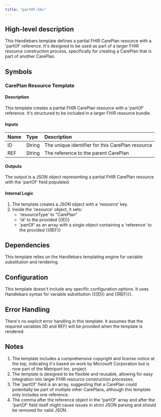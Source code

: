 ```yaml
---
title: "partOf.hbs"
---
```


## High-level description
This Handlebars template defines a partial FHIR CarePlan resource with a 'partOf' reference. It's designed to be used as part of a larger FHIR resource construction process, specifically for creating a CarePlan that is part of another CarePlan.

## Symbols

### CarePlan Resource Template
#### Description
This template creates a partial FHIR CarePlan resource with a 'partOf' reference. It's structured to be included in a larger FHIR resource bundle.

#### Inputs
| Name | Type | Description |
|:-----|:-----|:------------|
| ID   | String | The unique identifier for this CarePlan resource |
| REF  | String | The reference to the parent CarePlan |

#### Outputs
The output is a JSON object representing a partial FHIR CarePlan resource with the 'partOf' field populated.

#### Internal Logic
1. The template creates a JSON object with a 'resource' key.
2. Inside the 'resource' object, it sets:
   - 'resourceType' to "CarePlan"
   - 'id' to the provided {{ID}}
   - 'partOf' as an array with a single object containing a 'reference' to the provided {{REF}}

## Dependencies
This template relies on the Handlebars templating engine for variable substitution and rendering.

## Configuration
This template doesn't include any specific configuration options. It uses Handlebars syntax for variable substitution ({{ID}} and {{REF}}).

## Error Handling
There's no explicit error handling in this template. It assumes that the required variables (ID and REF) will be provided when the template is rendered.

## Notes
1. The template includes a comprehensive copyright and license notice at the top, indicating it's based on work by Microsoft Corporation but is now part of the Metriport Inc. project.
2. The template is designed to be flexible and reusable, allowing for easy integration into larger FHIR resource construction processes.
3. The 'partOf' field is an array, suggesting that a CarePlan could potentially be part of multiple other CarePlans, although this template only includes one reference.
4. The comma after the reference object in the 'partOf' array and after the 'partOf' field itself might cause issues in strict JSON parsing and should be removed for valid JSON.